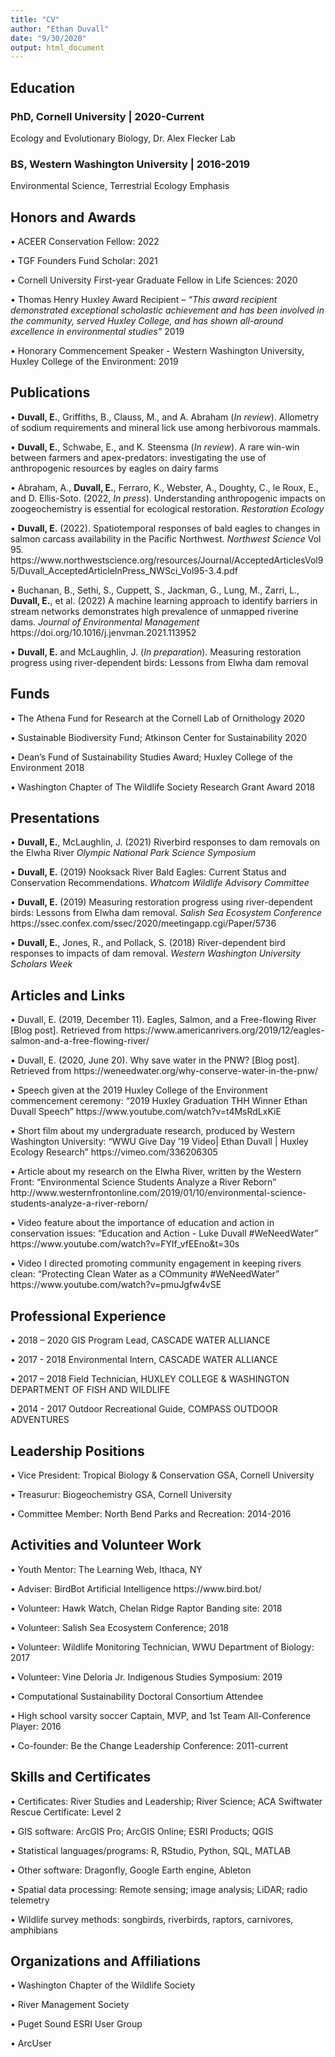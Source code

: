 ```yaml
---
title: "CV"
author: "Ethan Duvall"
date: "9/30/2020"
output: html_document
---
```


## **Education**

### PhD, Cornell University | 2020-Current
Ecology and Evolutionary Biology, Dr. Alex Flecker Lab

### BS, Western Washington University | 2016-2019
Environmental Science, Terrestrial Ecology Emphasis 

## **Honors and Awards**

• ACEER Conservation Fellow: 2022

• TGF Founders Fund Scholar: 2021

• Cornell University First-year Graduate Fellow in Life Sciences: 2020
 
• Thomas Henry Huxley Award Recipient – *"This award recipient demonstrated exceptional scholastic achievement and has been involved in the community, served Huxley College, and has shown all-around excellence in environmental studies”* 2019

• Honorary Commencement Speaker - Western Washington University, Huxley College of the Environment: 2019

## **Publications** 

• **Duvall, E.**, Griffiths, B., Clauss, M., and A. Abraham (*In review*). Allometry of sodium requirements and mineral lick use among herbivorous mammals.  

• **Duvall, E.**, Schwabe, E., and K. Steensma (*In review*). A rare win-win between farmers and apex-predators: investigating the use of anthropogenic resources by eagles on dairy farms

• Abraham, A., **Duvall, E.**, Ferraro, K., Webster, A., Doughty, C., le Roux, E., and D. Ellis-Soto. (2022, *In press*). Understanding anthropogenic impacts on zoogeochemistry is essential for ecological restoration. *Restoration Ecology*

•	**Duvall, E.** (2022). Spatiotemporal responses of bald eagles to changes in salmon carcass availability in the Pacific Northwest. *Northwest Science* Vol 95. https://www.northwestscience.org/resources/Journal/AcceptedArticlesVol95/Duvall_AcceptedArticleInPress_NWSci_Vol95-3.4.pdf

•	Buchanan, B., Sethi, S., Cuppett, S., Jackman, G., Lung, M., Zarri, L., **Duvall, E.**, et al. (2022) A machine learning approach to identify barriers in stream networks demonstrates high prevalence of unmapped riverine dams. *Journal of Environmental Management* https://doi.org/10.1016/j.jenvman.2021.113952

•	**Duvall, E.** and McLaughlin, J. (*In preparation*). Measuring restoration progress using river-dependent 
birds: Lessons from Elwha dam removal

## **Funds**

• The Athena Fund for Research at the Cornell Lab of Ornithology 2020

• Sustainable Biodiversity Fund; Atkinson Center for Sustainability 2020

• Dean’s Fund of Sustainability Studies Award; Huxley College of the Environment 2018

• Washington Chapter of The Wildlife Society Research Grant Award 2018

## **Presentations**

•	**Duvall, E.**, McLaughlin, J. (2021) Riverbird responses to dam removals on the Elwha River *Olympic National Park Science Symposium*

•	**Duvall, E.** (2019) Nooksack River Bald Eagles: Current Status and Conservation Recommendations. *Whatcom Wildlife Advisory Committee*

•	**Duvall, E.** (2019) Measuring restoration progress using river-dependent birds: Lessons from Elwha dam removal. *Salish Sea Ecosystem Conference* https://ssec.confex.com/ssec/2020/meetingapp.cgi/Paper/5736

•	**Duvall, E.**, Jones, R., and Pollack, S. (2018) River-dependent bird responses to impacts of dam removal. *Western Washington University Scholars Week*

## **Articles and Links**

•	Duvall, E. (2019, December 11). Eagles, Salmon, and a Free-flowing River [Blog post]. Retrieved from 
https://www.americanrivers.org/2019/12/eagles-salmon-and-a-free-flowing-river/

•	Duvall, E. (2020, June 20). Why save water in the PNW? [Blog post]. Retrieved from https://weneedwater.org/why-conserve-water-in-the-pnw/

•	Speech given at the 2019 Huxley College of the Environment commencement ceremony:
“2019 Huxley Graduation THH Winner Ethan Duvall Speech”
https://www.youtube.com/watch?v=t4MsRdLxKiE

•	Short film about my undergraduate research, produced by Western Washington University:
“WWU Give Day ’19 Video| Ethan Duvall | Huxley Ecology Research”
	https://vimeo.com/336206305

•	Article about my research on the Elwha River, written by the Western Front:
“Environmental Science Students Analyze a River Reborn”
http://www.westernfrontonline.com/2019/01/10/environmental-science-students-analyze-a-river-reborn/

•	Video feature about the importance of education and action in conservation issues:
"Education and Action - Luke Duvall #WeNeedWater"
https://www.youtube.com/watch?v=FYlf_vfEEno&t=30s

•	Video I directed promoting community engagement in keeping rivers clean:
"Protecting Clean Water as a COmmunity #WeNeedWater"
https://www.youtube.com/watch?v=pmuJgfw4vSE

## **Professional Experience**

•	2018 – 2020
GIS Program Lead, CASCADE WATER ALLIANCE

•	2017 - 2018 
Environmental Intern, CASCADE WATER ALLIANCE

•	2017 – 2018 
Field Technician, HUXLEY COLLEGE & WASHINGTON DEPARTMENT OF FISH AND WILDLIFE

•	2014 - 2017 
Outdoor Recreational Guide, COMPASS OUTDOOR ADVENTURES

## **Leadership Positions**

• Vice President: Tropical Biology & Conservation GSA, Cornell University

• Treasurur: Biogeochemistry GSA, Cornell University

• Committee Member: North Bend Parks and Recreation: 2014-2016

## **Activities and Volunteer Work**

• Youth Mentor: The Learning Web, Ithaca, NY

• Adviser: BirdBot Artificial Intelligence https://www.bird.bot/

•	Volunteer: Hawk Watch, Chelan Ridge Raptor Banding site: 2018

•	Volunteer: Salish Sea Ecosystem Conference; 2018

•	Volunteer: Wildlife Monitoring Technician, WWU Department of Biology: 2017

•	Volunteer: Vine Deloria Jr. Indigenous Studies Symposium: 2019

•	Computational Sustainability Doctoral Consortium Attendee

•	High school varsity soccer Captain, MVP, and 1st Team All-Conference Player: 2016 

• Co-founder: Be the Change Leadership Conference: 2011-current


## **Skills and Certificates**

•	Certificates: River Studies and Leadership; River Science; ACA Swiftwater Rescue Certificate: Level 2 

• GIS software: ArcGIS Pro; ArcGIS Online; ESRI Products; QGIS

• Statistical languages/programs: R, RStudio, Python, SQL, MATLAB

• Other software: Dragonfly, Google Earth engine, Ableton 

• Spatial data processing: Remote sensing; image analysis; LiDAR; radio telemetry

• Wildlife survey methods: songbirds, riverbirds, raptors, carnivores, amphibians


## **Organizations and Affiliations**

•	Washington Chapter of the Wildlife Society

•	River Management Society

•	Puget Sound ESRI User Group

•	ArcUser



